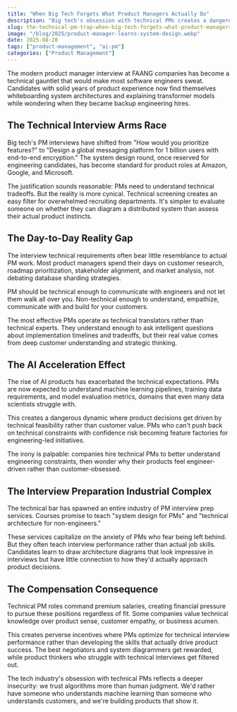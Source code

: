 ```yaml
---
title: "When Big Tech Forgets What Product Managers Actually Do"
description: "Big tech's obsession with technical PMs creates a dangerous gap between engineering and customers"
slug: the-technical-pm-trap-when-big-tech-forgets-what-product-managers-actually-do
image: "/blog/2025/product-manager-learns-system-design.webp"
date: 2025-08-28
tags: ["product-management", "ai-pm"]
categories: ["Product Management"]
---
```


The modern product manager interview at FAANG companies has become a technical gauntlet that would make most software engineers sweat. Candidates with solid years of product experience now find themselves whiteboarding system architectures and explaining transformer models while wondering when they became backup engineering hires.

## The Technical Interview Arms Race

Big tech's PM interviews have shifted from "How would you prioritize features?" to "Design a global messaging platform for 1 billion users with end-to-end encryption." The system design round, once reserved for engineering candidates, has become standard for product roles at Amazon, Google, and Microsoft. 

The justification sounds reasonable: PMs need to understand technical tradeoffs. But the reality is more cynical. Technical screening creates an easy filter for overwhelmed recruiting departments. It's simpler to evaluate someone on whether they can diagram a distributed system than assess their actual product instincts.


## The Day-to-Day Reality Gap

The interview technical requirements often bear little resemblance to actual PM work. Most product managers spend their days on customer research, roadmap prioritization, stakeholder alignment, and market analysis, not debating database sharding strategies.

PM should be technical enough to communicate with engineers and not let them walk all over you. Non-technical enough to understand, empathize, communicate with and build for your customers.

The most effective PMs operate as technical translators rather than technical experts. They understand enough to ask intelligent questions about implementation timelines and tradeoffs, but their real value comes from deep customer understanding and strategic thinking.

## The AI Acceleration Effect

The rise of AI products has exacerbated the technical expectations. PMs are now expected to understand machine learning pipelines, training data requirements, and model evaluation metrics, domains that even many data scientists struggle with.

This creates a dangerous dynamic where product decisions get driven by technical feasibility rather than customer value. PMs who can't push back on technical constraints with confidence risk becoming feature factories for engineering-led initiatives.

The irony is palpable: companies hire technical PMs to better understand engineering constraints, then wonder why their products feel engineer-driven rather than customer-obsessed.

## The Interview Preparation Industrial Complex

The technical bar has spawned an entire industry of PM interview prep services. Courses promise to teach "system design for PMs" and "technical architecture for non-engineers." 

These services capitalize on the anxiety of PMs who fear being left behind. But they often teach interview performance rather than actual job skills. Candidates learn to draw architecture diagrams that look impressive in interviews but have little connection to how they'd actually approach product decisions.

## The Compensation Consequence

Technical PM roles command premium salaries, creating financial pressure to pursue these positions regardless of fit. Some companies value technical knowledge over product sense, customer empathy, or business acumen.

This creates perverse incentives where PMs optimize for technical interview performance rather than developing the skills that actually drive product success. The best negotiators and system diagrammers get rewarded, while product thinkers who struggle with technical interviews get filtered out.

The tech industry's obsession with technical PMs reflects a deeper insecurity: we trust algorithms more than human judgment. We'd rather have someone who understands machine learning than someone who understands customers, and we're building products that show it.